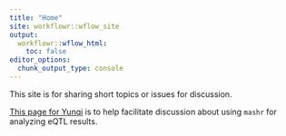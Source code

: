 ```yaml
---
title: "Home"
site: workflowr::wflow_site
output:
  workflowr::wflow_html:
    toc: false
editor_options:
  chunk_output_type: console
---
```


This site is for sharing short topics or issues for discussion.



[This page for Yunqi](for_yunqi.html) is to help facilitate discussion about using `mashr` for analyzing eQTL results.
